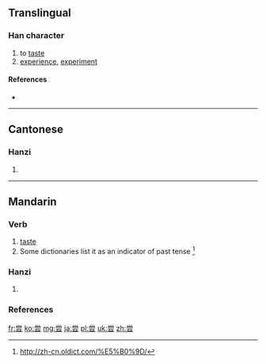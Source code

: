 {{also|嘗}}
==Translingual==

===Han character===
{{Han char|rn=42|rad=小|as=06|sn=9|four=|canj=火月一一戈 (FBMMI)|ids=⿱[[龸]][[云]]}}

# to [[taste]]
# [[experience]], [[experiment]]

====References====
* {{Han ref|kx=0297.151|hdz=10564.100|uh=5C1D|ud=23581}}

----

==Cantonese==

===Hanzi===
{{yue-hanzi|jyut=[[soeng4]]|y=seung4|tra=嘗}}

# {{defn|lang=yue|sort=小06}}

----

==Mandarin==

===Verb===
{{head|cmn|verb}}

# [[taste]] {{sense|try the flavour of}}
# Some dictionaries list it as an indicator of past tense <ref>http://zh-cn.oldict.com/%E5%B0%9D/</ref>

===Hanzi===
{{cmn-hanzi|tra=嘗|pin=[[cháng]] ([[chang2]])|wg=ch'ang<sup>2</sup>}}

# {{defn|lang=cmn|sort=小06}}

===References===
<references/>

[[fr:尝]]
[[ko:尝]]
[[mg:尝]]
[[ja:尝]]
[[pl:尝]]
[[uk:尝]]
[[zh:尝]]